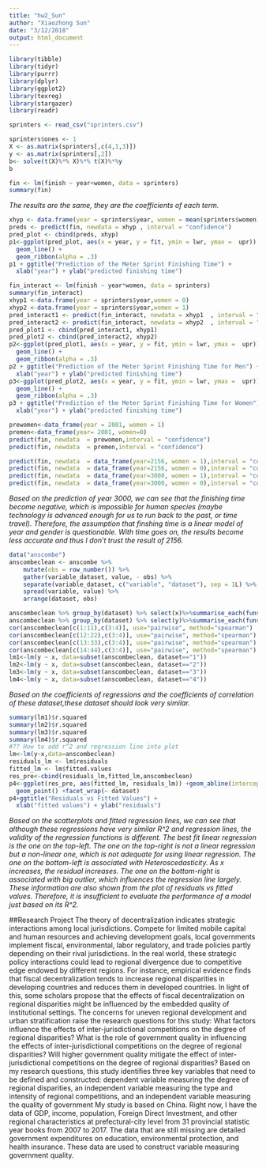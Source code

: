 ```yaml
---
title: "hw2_Sun"
author: "Xiaozhong Sun"
date: "3/12/2018"
output: html_document
---
```

```r
library(tibble)
library(tidyr)
library(purrr)
library(dplyr)
library(ggplot2)
library(texreg)
library(stargazer)
library(readr)
```

```r
sprinters <- read_csv("sprinters.csv")
```

```r
sprinters$ones <- 1
X <- as.matrix(sprinters[,c(4,1,3)])
y <- as.matrix(sprinters[,2])
b<- solve(t(X)%*% X)%*% t(X)%*%y
b
```

```r
fin <- lm(finish ~ year+women, data = sprinters)
summary(fin)
```

_*The results are the same, they are the coefficients of each term.*_

```r
xhyp <- data.frame(year = sprinters$year, women = mean(sprinters$women)) 
preds <- predict(fin, newdata = xhyp , interval = "confidence")
pred_plot <- cbind(preds, xhyp)
p1<-ggplot(pred_plot, aes(x = year, y = fit, ymin = lwr, ymax =  upr)) +
  geom_line() +
  geom_ribbon(alpha = .3)
p1 + ggtitle("Prediction of the Meter Sprint Finishing Time") +
  xlab("year") + ylab("predicted finishing time")
```

```r
fin_interact <- lm(finish ~ year*women, data = sprinters)
summary(fin_interact)
xhyp1 <-data.frame(year = sprinters$year,women = 0)
xhyp2 <-data.frame(year = sprinters$year,women = 1)
pred_interact1 <- predict(fin_interact, newdata = xhyp1  , interval = "confidence")
pred_interact2 <- predict(fin_interact, newdata = xhyp2  , interval = "confidence")
pred_plot1 <- cbind(pred_interact1, xhyp1)
pred_plot2 <- cbind(pred_interact2, xhyp2)
p2<-ggplot(pred_plot1, aes(x = year, y = fit, ymin = lwr, ymax =  upr)) +
  geom_line() +
  geom_ribbon(alpha = .3)
p2 + ggtitle("Prediction of the Meter Sprint Finishing Time for Men") +
  xlab("year") + ylab("predicted finishing time")
p3<-ggplot(pred_plot2, aes(x = year, y = fit, ymin = lwr, ymax =  upr)) +
  geom_line() +
  geom_ribbon(alpha = .3)
p3 + ggtitle("Prediction of the Meter Sprint Finishing Time for Women") +
  xlab("year") + ylab("predicted finishing time")
```

```r
prewomen<-data_frame(year = 2001, women = 1)
premen<-data_frame(year= 2001, women=0)
predict(fin, newdata  = prewomen,interval = "confidence")
predict(fin, newdata  = premen,interval = "confidence")
```

```r
predict(fin, newdata  = data_frame(year=2156, women = 1),interval = "confidence")
predict(fin, newdata  = data_frame(year=2156, women = 0),interval = "confidence")
predict(fin, newdata  = data_frame(year=3000, women = 1),interval = "confidence")
predict(fin, newdata  = data_frame(year=3000, women = 0),interval = "confidence")
```

_*Based on the prediction of year 3000, we can see that the finishing time become negative, which is impossible for human species (maybe technology is advanced enough for us to run back to the past, or time travel). Therefore, the assumption that finshing time is a linear model of year and gender is questionable. With time goes on, the results become less accurate and thus I don't trust the result of 2156.*_

```r
data("anscombe")
anscombeclean <- anscombe %>%
    mutate(obs = row_number()) %>%
    gather(variable_dataset, value, - obs) %>%
    separate(variable_dataset, c("variable", "dataset"), sep = 1L) %>%
    spread(variable, value) %>%
    arrange(dataset, obs)
```

```r
anscombeclean %>% group_by(dataset) %>% select(x)%>%summarise_each(funs(mean, sd))
anscombeclean %>% group_by(dataset) %>% select(y)%>%summarise_each(funs(mean, sd))
cor(anscombeclean[c(1:11),c(3:4)], use="pairwise", method="spearman")
cor(anscombeclean[c(12:22),c(3:4)], use="pairwise", method="spearman")
cor(anscombeclean[c(13:33),c(3:4)], use="pairwise", method="spearman")
cor(anscombeclean[c(14:44),c(3:4)], use="pairwise", method="spearman")
lm1<-lm(y ~ x, data=subset(anscombeclean, dataset=="1"))
lm2<-lm(y ~ x, data=subset(anscombeclean, dataset=="2"))
lm3<-lm(y ~ x, data=subset(anscombeclean, dataset=="3"))
lm4<-lm(y ~ x, data=subset(anscombeclean, dataset=="4"))
```

_*Based on the coefficients of regressions and the coefficients of correlation of these dataset,these dataset should look very similar.*_

```r
summary(lm1)$r.squared
summary(lm2)$r.squared
summary(lm3)$r.squared
summary(lm4)$r.squared
#?? How to add r^2 and regression line into plot
lm<-lm(y~x,data=anscombeclean)
residuals_lm <- lm$residuals
fitted_lm <- lm$fitted.values
res_pre<-cbind(residuals_lm,fitted_lm,anscombeclean)
p4<-ggplot(res_pre, aes(fitted_lm, residuals_lm)) +geom_abline(intercept = 0, slope = 0,linetype="dashed")+
  geom_point() +facet_wrap(~ dataset)
p4+ggtitle("Residuals vs Fitted Values") +
  xlab("fitted values") + ylab("residuals")
```

_*Based on the scatterplots and fitted regression lines, we can see that although these regressions have very similar R^2 and regression lines, the validity of the regression functions is different. The best fit linear regression is the one on the top-left. The one on the top-right is not a linear regression but a non-linear one, which is not adequate for using linear regression. The one on the bottom-left is associated with Heteroscedasticity. As x increases, the residual increases. The one on the bottom-right is associated with big outlier, which influences the regression line largely. These information are also shown from the plot of residuals vs fitted values. Therefore, it is insufficient to evaluate the performance of a model just based on its R^2.*_

##Research Project
The theory of decentralization indicates strategic interactions among local jurisdictions. Compete for limited mobile capital and human resources and achieving development goals, local governments implement fiscal, environmental, labor regulatory, and trade policies partly depending on their rival jurisdictions. In the real world, these strategic policy interactions could lead to regional divergence due to competitive edge endowed by different regions. For instance, empirical evidence finds that fiscal decentralization tends to increase regional disparities in developing countries and reduces them in developed countries. In light of this, some scholars propose that the effects of fiscal decentralization on regional disparities might be influenced by the embedded quality of institutional settings. The concerns for uneven regional development and urban stratification raise the research questions for this study: What factors influence the effects of inter-jurisdictional competitions on the degree of regional disparities? What is the role of government quality in influencing the effects of inter-jurisdictional competitions on the degree of regional disparities? Will higher government quality mitigate the effect of inter-jurisdictional competitions on the degree of regional disparities?
Based on my research questions, this study identifies three key variables that need to be defined and constructed: dependent variable measuring the degree of regional disparities, an independent variable measuring the type and intensity of regional competitions, and an independent variable measuring the quality of government
My study is based on China. Right now, I have the data of GDP, income, population, Foreign Direct Investment, and other regional characteristics at prefectural-city level from 31 provincial statistic year books from 2007 to 2017. The data that are still missing are detailed government expenditures on education, environmental protection, and health insurance. These data are used to construct variable measuring government quality.